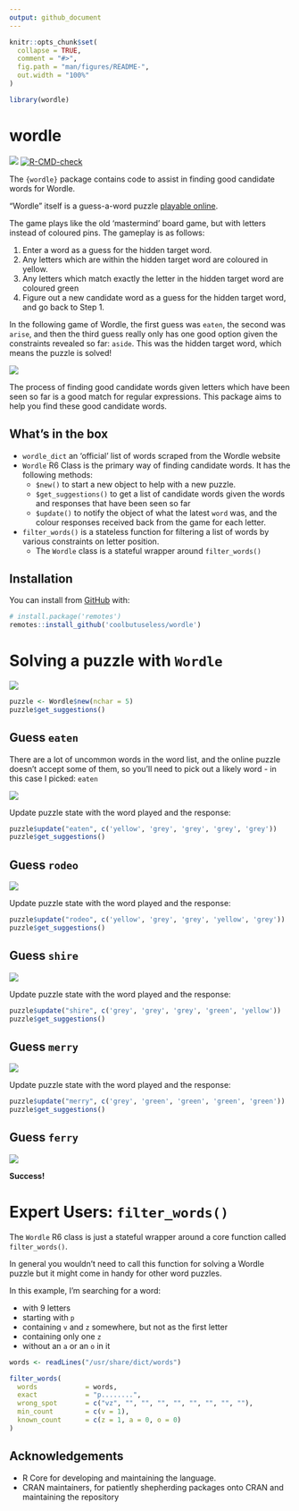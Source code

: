 ```yaml
---
output: github_document
---
```


<!-- README.md is generated from README.Rmd. Please edit that file -->

```r
knitr::opts_chunk$set(
  collapse = TRUE,
  comment = "#>",
  fig.path = "man/figures/README-",
  out.width = "100%"
)

library(wordle)
```

# wordle

<!-- badges: start -->
![](https://img.shields.io/badge/cool-useless-green.svg)
[![R-CMD-check](https://github.com/coolbutuseless/wordle/workflows/R-CMD-check/badge.svg)](https://github.com/coolbutuseless/wordle/actions)
<!-- badges: end -->


The `{wordle}` package contains code to assist in finding good candidate
words for Wordle.

"Wordle" itself is a guess-a-word puzzle [playable online](https://www.powerlanguage.co.uk/wordle/).

The game plays like the old 'mastermind' board game, but with letters instead of
coloured pins.  The gameplay is as follows:

1. Enter a word as a guess for the hidden target word.
2. Any letters which are within the hidden target word are coloured in yellow.
3. Any letters which match exactly the letter in the hidden target word are
   coloured green
4. Figure out a new candidate word as a guess for the hidden target word,
   and go back to Step 1.
   
In the following game of Wordle, the first guess was `eaten`, the second was
`arise`, and then the third guess really only has one good option given the
constraints revealed so far: `aside`.  This was the hidden target word, 
which means the puzzle is solved!

<img src="man/figures/eg.png" />
   
   


The process of finding good candidate words given letters which have been seen
so far is a good match for regular expressions.  This package aims to help
you find these good candidate words.

## What's in the box

* `wordle_dict` an 'official' list of words scraped from the Wordle website
* `Wordle` R6 Class is the primary way of finding candidate words. It has the 
  following methods:
    * `$new()` to start a new object to help with a new puzzle. 
    * `$get_suggestions()` to get a list of candidate words given the words
      and responses that have been seen so far
    * `$update()` to notify the object of what the latest `word` was, and the 
      colour responses received back from the game for each letter.
* `filter_words()` is a stateless function for filtering a list of words 
  by various constraints on letter position.
    * The `Wordle` class is a stateful wrapper around `filter_words()`

## Installation

You can install from [GitHub](https://github.com/coolbutuseless/wordle) with:

``` r
# install.package('remotes')
remotes::install_github('coolbutuseless/wordle')
```



# Solving a puzzle with `Wordle`

<img src="man/figures/00.png" />



```r
puzzle <- Wordle$new(nchar = 5)
puzzle$get_suggestions()
```

## Guess `eaten`

There are a lot of uncommon words in the word list, and the online puzzle doesn't
accept some of them, so you'll need to pick out a likely word - in this case
I picked: `eaten`


<img src="man/figures/01.png" />


Update puzzle state with the word played and the response:

```r
puzzle$update("eaten", c('yellow', 'grey', 'grey', 'grey', 'grey'))
puzzle$get_suggestions()
```


## Guess `rodeo`

<img src="man/figures/02.png" />


Update puzzle state with the word played and the response:

```r
puzzle$update("rodeo", c('yellow', 'grey', 'grey', 'yellow', 'grey'))
puzzle$get_suggestions()
```

## Guess `shire`

<img src="man/figures/03.png" />


Update puzzle state with the word played and the response:

```r
puzzle$update("shire", c('grey', 'grey', 'grey', 'green', 'yellow'))
puzzle$get_suggestions()
```

## Guess `merry`

<img src="man/figures/04.png" />


Update puzzle state with the word played and the response:

```r
puzzle$update("merry", c('grey', 'green', 'green', 'green', 'green'))
puzzle$get_suggestions()
```

## Guess `ferry`

<img src="man/figures/05.png" />

**Success!**


# Expert Users: `filter_words()`

The `Wordle` R6 class is just a stateful wrapper around a core function 
called `filter_words()`.

In general you wouldn't need to call this function for solving a Wordle puzzle
but it might come in handy for other word puzzles.

In this example, I'm searching for a word:

* with 9 letters
* starting with `p`
* containing `v` and `z` somewhere, but not as the first letter
* containing only one `z`
* without an `a` or an `o` in it

```r
words <- readLines("/usr/share/dict/words")

filter_words(
  words            = words,
  exact            = "p........",
  wrong_spot       = c("vz", "", "", "", "", "", "", "", ""),
  min_count        = c(v = 1),
  known_count      = c(z = 1, a = 0, o = 0)
)
```










## Acknowledgements

* R Core for developing and maintaining the language.
* CRAN maintainers, for patiently shepherding packages onto CRAN and maintaining
  the repository
